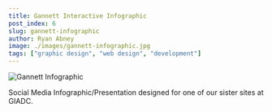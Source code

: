 ```yaml
---
title: Gannett Interactive Infographic
post_index: 6
slug: gannett-infographic
author: Ryan Abney
image: ./images/gannett-infographic.jpg
tags: ["graphic design", "web design", "development"]
---
```


![Gannett Infographic](./images/gannett-infographic.jpg)

Social Media Infographic/Presentation designed for one of our sister sites at GIADC.
